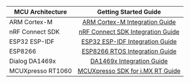 <center>

| MCU Architecture  |                        Getting Started Guide                         |
| ----------------- | :------------------------------------------------------------------: |
| ARM Cortex-M      |    [ARM Cortex-M Integration Guide](/docs/mcu/arm-cortex-m-guide)    |
| nRF Connect SDK   | [nRF Connect SDK Integration Guide](/docs/mcu/nrf-connect-sdk-guide) |
| ESP32 ESP-IDF     |       [ESP32 ESP-IDF Integration Guide](/docs/mcu/esp32-guide)       |
| ESP8266           |  [ESP8266 RTOS Integration Guide](/docs/mcu/esp8266-rtos-sdk-guide)  |
| Dialog DA1469x    |       [DA1469x Integration Guide](/docs/mcu/da1469x-sdk-guide)       |
| MCUXpresso RT1060 |  [MCUXpresso SDK for i.MX RT Guide](/docs/mcu/arm-mcuxpresso-guide)  |

</center>
